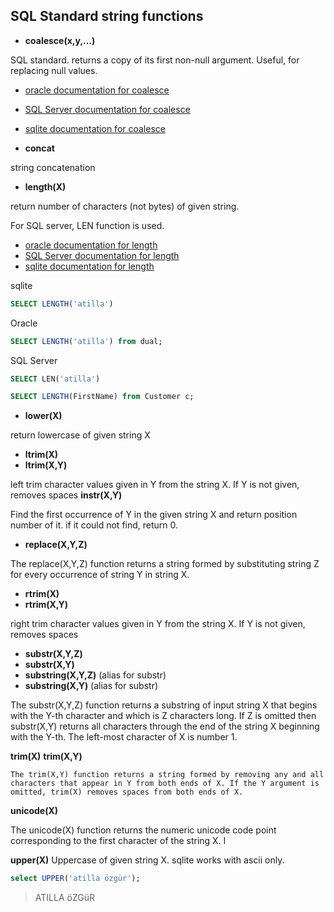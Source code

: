 ## SQL Standard string functions


- **coalesce(x,y,...)**

SQL standard.
returns a copy of its first non-null argument.
Useful, for replacing null values.

- [oracle documentation for coalesce](https://docs.oracle.com/en/database/oracle/oracle-database/23/sqlrf/COALESCE.html)
- [SQL Server documentation for coalesce](https://learn.microsoft.com/en-us/sql/t-sql/language-elements/coalesce-transact-sql?view=sql-server-ver16)
- [sqlite documentation for coalesce](https://www.sqlite.org/lang_corefunc.html#coalesce)


- **concat**

string concatenation

- **length(X)**

return number of characters (not bytes) of given string.

For SQL server, LEN function is used.

- [oracle documentation for length](https://docs.oracle.com/en/database/oracle/oracle-database/23/sqlrf/LENGTH.html)
- [SQL Server documentation for length](https://learn.microsoft.com/en-us/sql/t-sql/functions/len-transact-sql?view=sql-server-ver16)
- [sqlite documentation for length](https://www.sqlite.org/lang_corefunc.html#length)

sqlite

``` sql
SELECT LENGTH('atilla')
```


Oracle

``` sql
SELECT LENGTH('atilla') from dual;
```

SQL Server

``` sql
SELECT LEN('atilla')
```

``` sql
SELECT LENGTH(FirstName) from Customer c;
```


- **lower(X)**

return lowercase of given string X

- **ltrim(X)**
- **ltrim(X,Y)**

left trim character values given in Y from the string X.
If Y is not given, removes spaces
**instr(X,Y)**

Find the first occurrence of Y in the given string X and return position number of it.
if it could not find, return 0.


- **replace(X,Y,Z)**

The replace(X,Y,Z) function returns a string formed by substituting string Z for every occurrence of string Y in string X. 

- **rtrim(X)**
- **rtrim(X,Y)**

right trim character values given in Y from the string X.
If Y is not given, removes spaces

- **substr(X,Y,Z)**
- **substr(X,Y)**
- **substring(X,Y,Z)** (alias for substr)
- **substring(X,Y)** (alias for substr)

The substr(X,Y,Z) function returns a substring of input string X that begins with the Y-th character and which is Z characters long. If Z is omitted then substr(X,Y) returns all characters through the end of the string X beginning with the Y-th. The left-most character of X is number 1.

**trim(X)**
**trim(X,Y)**

    The trim(X,Y) function returns a string formed by removing any and all characters that appear in Y from both ends of X. If the Y argument is omitted, trim(X) removes spaces from both ends of X. 

**unicode(X)**

The unicode(X) function returns the numeric unicode code point corresponding to the first character of the string X. I


**upper(X)**
Uppercase of given string X.
sqlite works with ascii only.


``` sql
select UPPER('atilla özgür');
```

> ATILLA öZGüR     
